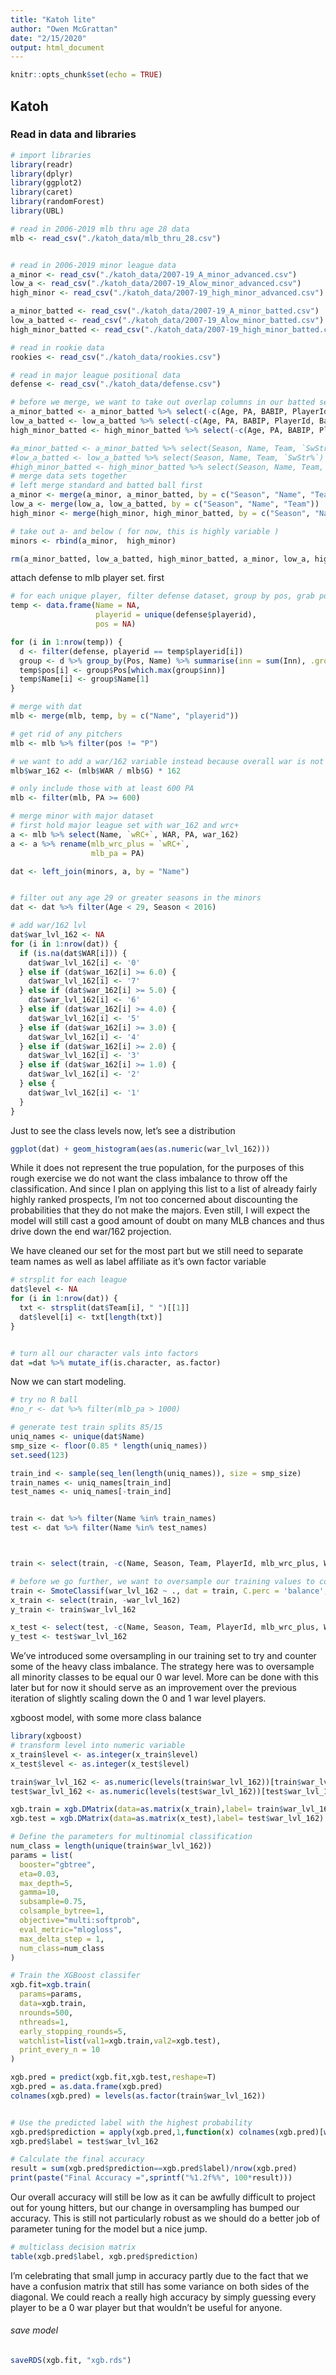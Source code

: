 ```yaml
---
title: "Katoh lite"
author: "Owen McGrattan"
date: "2/15/2020"
output: html_document
---
```


```r
knitr::opts_chunk$set(echo = TRUE)
```

## Katoh 


### Read in data and libraries

```r
# import libraries
library(readr)
library(dplyr)
library(ggplot2)
library(caret)
library(randomForest)
library(UBL)
```



```r
# read in 2006-2019 mlb thru age 28 data
mlb <- read_csv("./katoh_data/mlb_thru_28.csv")


# read in 2006-2019 minor league data
a_minor <- read_csv("./katoh_data/2007-19_A_minor_advanced.csv")
low_a <- read_csv("./katoh_data/2007-19_Alow_minor_advanced.csv")
high_minor <- read_csv("./katoh_data/2007-19_high_minor_advanced.csv")

a_minor_batted <- read_csv("./katoh_data/2007-19_A_minor_batted.csv")
low_a_batted <- read_csv("./katoh_data/2007-19_Alow_minor_batted.csv")
high_minor_batted <- read_csv("./katoh_data/2007-19_high_minor_batted.csv")

# read in rookie data
rookies <- read_csv("./katoh_data/rookies.csv")

# read in major league positional data
defense <- read_csv("./katoh_data/defense.csv")
```

```r
# before we merge, we want to take out overlap columns in our batted sets
a_minor_batted <- a_minor_batted %>% select(-c(Age, PA, BABIP, PlayerId, Balls, Strikes, Pitches))
low_a_batted <- low_a_batted %>% select(-c(Age, PA, BABIP, PlayerId, Balls, Strikes, Pitches))
high_minor_batted <- high_minor_batted %>% select(-c(Age, PA, BABIP, PlayerId, Balls, Strikes, Pitches))

#a_minor_batted <- a_minor_batted %>% select(Season, Name, Team, `SwStr%`)
#low_a_batted <- low_a_batted %>% select(Season, Name, Team, `SwStr%`)
#high_minor_batted <- high_minor_batted %>% select(Season, Name, Team, `SwStr%`)
# merge data sets together
# left merge standard and batted ball first
a_minor <- merge(a_minor, a_minor_batted, by = c("Season", "Name", "Team"))
low_a <- merge(low_a, low_a_batted, by = c("Season", "Name", "Team"))
high_minor <- merge(high_minor, high_minor_batted, by = c("Season", "Name", "Team"))

# take out a- and below ( for now, this is highly variable )
minors <- rbind(a_minor,  high_minor)

rm(a_minor_batted, low_a_batted, high_minor_batted, a_minor, low_a, high_minor)
```

########## attach defense to mlb player set.  first 


```r
# for each unique player, filter defense dataset, group by pos, grab pos with most innings played
temp <- data.frame(Name = NA,
                   playerid = unique(defense$playerid),
                   pos = NA)

for (i in 1:nrow(temp)) {
  d <- filter(defense, playerid == temp$playerid[i])
  group <- d %>% group_by(Pos, Name) %>% summarise(inn = sum(Inn), .groups = 'drop')
  temp$pos[i] <- group$Pos[which.max(group$inn)]
  temp$Name[i] <- group$Name[1]
}

# merge with dat
mlb <- merge(mlb, temp, by = c("Name", "playerid"))

# get rid of any pitchers
mlb <- mlb %>% filter(pos != "P")
```


```r
# we want to add a war/162 variable instead because overall war is not suitable rn
mlb$war_162 <- (mlb$WAR / mlb$G) * 162

# only include those with at least 600 PA
mlb <- filter(mlb, PA >= 600)
```


```r
# merge minor with major dataset
# first hold major league set with war_162 and wrc+
a <- mlb %>% select(Name, `wRC+`, WAR, PA, war_162)
a <- a %>% rename(mlb_wrc_plus = `wRC+`,
                  mlb_pa = PA)

dat <- left_join(minors, a, by = "Name") 


# filter out any age 29 or greater seasons in the minors
dat <- dat %>% filter(Age < 29, Season < 2016)
```




```r
# add war/162 lvl
dat$war_lvl_162 <- NA
for (i in 1:nrow(dat)) {
  if (is.na(dat$WAR[i])) {
    dat$war_lvl_162[i] <- '0'
  } else if (dat$war_162[i] >= 6.0) {
    dat$war_lvl_162[i] <- '7'
  } else if (dat$war_162[i] >= 5.0) {
    dat$war_lvl_162[i] <- '6'
  } else if (dat$war_162[i] >= 4.0) {
    dat$war_lvl_162[i] <- '5'
  } else if (dat$war_162[i] >= 3.0) {
    dat$war_lvl_162[i] <- '4'
  } else if (dat$war_162[i] >= 2.0) {
    dat$war_lvl_162[i] <- '3'
  } else if (dat$war_162[i] >= 1.0) {
    dat$war_lvl_162[i] <- '2'
  } else {
    dat$war_lvl_162[i] <- '1'
  }
}

```



Just to see the class levels now, let's see a distribution

```r
ggplot(dat) + geom_histogram(aes(as.numeric(war_lvl_162)))
```

While it does not represent the true population, for the purposes of this rough exercise we do not want the class imbalance to throw off the classification.  And since I plan on applying this list to a list of already fairly highly ranked prospects, I'm not too concerned about discounting the probabilities that they do not make the majors.  Even still, I will expect the model will still cast a good amount of doubt on many MLB chances and thus drive down the end war/162 projection.

We have cleaned our set for the most part but we still need to separate team names as well as label affiliate as it's own factor variable

```r
# strsplit for each league
dat$level <- NA
for (i in 1:nrow(dat)) {
  txt <- strsplit(dat$Team[i], " ")[[1]]
  dat$level[i] <- txt[length(txt)]
}


# turn all our character vals into factors
dat =dat %>% mutate_if(is.character, as.factor)
```


Now we can start modeling.  

```r
# try no R ball
#no_r <- dat %>% filter(mlb_pa > 1000)

# generate test train splits 85/15
uniq_names <- unique(dat$Name)
smp_size <- floor(0.85 * length(uniq_names))
set.seed(123)

train_ind <- sample(seq_len(length(uniq_names)), size = smp_size)
train_names <- uniq_names[train_ind]
test_names <- uniq_names[-train_ind]


train <- dat %>% filter(Name %in% train_names)
test <- dat %>% filter(Name %in% test_names)



train <- select(train, -c(Name, Season, Team, PlayerId, mlb_wrc_plus, WAR, mlb_pa,  wRC, wSB, wRAA, war_162))

# before we go further, we want to oversample our training values to combat some of the class imbalance in our set
train <- SmoteClassif(war_lvl_162 ~ ., dat = train, C.perc = 'balance', k = 8, dist = 'HEOM')
x_train <- select(train, -war_lvl_162)
y_train <- train$war_lvl_162

x_test <- select(test, -c(Name, Season, Team, PlayerId, mlb_wrc_plus, WAR, mlb_pa, wRC, wSB, wRAA, war_162, war_lvl_162))
y_test <- test$war_lvl_162
```

We've introduced some oversampling in our training set to try and counter some of the heavy class imbalance.  The strategy here was to oversample all minority classes to be equal our 0 war level.  More can be done with this later but for now it should serve as an improvement over the previous iteration of slightly scaling down the 0 and 1 war level players.  

############### xgboost model, with some more class balance

```r
library(xgboost)
# transform level into numeric variable
x_train$level <- as.integer(x_train$level) 
x_test$level <- as.integer(x_test$level) 

train$war_lvl_162 <- as.numeric(levels(train$war_lvl_162))[train$war_lvl_162]
test$war_lvl_162 <- as.numeric(levels(test$war_lvl_162))[test$war_lvl_162]

xgb.train = xgb.DMatrix(data=as.matrix(x_train),label= train$war_lvl_162)
xgb.test = xgb.DMatrix(data=as.matrix(x_test),label= test$war_lvl_162)
```



```r
# Define the parameters for multinomial classification
num_class = length(unique(train$war_lvl_162)) 
params = list(
  booster="gbtree",
  eta=0.03,
  max_depth=5,
  gamma=10,
  subsample=0.75,
  colsample_bytree=1,
  objective="multi:softprob",
  eval_metric="mlogloss",
  max_delta_step = 1,
  num_class=num_class
)
```


```r
# Train the XGBoost classifer
xgb.fit=xgb.train(
  params=params,
  data=xgb.train,
  nrounds=500,
  nthreads=1,
  early_stopping_rounds=5,
  watchlist=list(val1=xgb.train,val2=xgb.test),
  print_every_n = 10
)
```

```r
xgb.pred = predict(xgb.fit,xgb.test,reshape=T)
xgb.pred = as.data.frame(xgb.pred)
colnames(xgb.pred) = levels(as.factor(train$war_lvl_162))


# Use the predicted label with the highest probability
xgb.pred$prediction = apply(xgb.pred,1,function(x) colnames(xgb.pred)[which.max(x)])
xgb.pred$label = test$war_lvl_162

# Calculate the final accuracy
result = sum(xgb.pred$prediction==xgb.pred$label)/nrow(xgb.pred)
print(paste("Final Accuracy =",sprintf("%1.2f%%", 100*result)))
```

Our overall accuracy will still be low as it can be awfully difficult to project out for young hitters, but our change in oversampling has bumped our accuracy.  This is still not particularly robust as we should do a better job of parameter tuning for the model but a nice jump.


```r
# multiclass decision matrix
table(xgb.pred$label, xgb.pred$prediction)
```

I'm celebrating that small jump in accuracy partly due to the fact that we have a confusion matrix that still has some variance on both sides of the diagonal.  We could reach a really high accuracy by simply guessing every player to be a 0 war player but that wouldn't be useful for anyone.  

###### save model

```r
saveRDS(xgb.fit, "xgb.rds")
```

